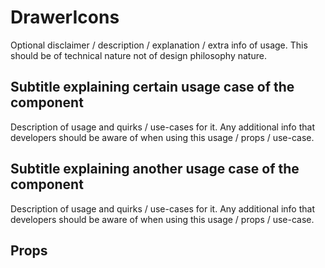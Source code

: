 

# DrawerIcons

Optional disclaimer / description / explanation / extra info of usage. This should be of technical nature not of design philosophy nature.

<Canvas withSource="open">
    <Story id="components-drawericons--basic" />
</Canvas>

## Subtitle explaining certain usage case of the component

Description of usage and quirks / use-cases for it. Any additional info that developers should be aware of when using this usage / props / use-case.

<Story id="components-drawericons--story-without-canvas" />

## Subtitle explaining another usage case of the component

Description of usage and quirks / use-cases for it. Any additional info that developers should be aware of when using this usage / props / use-case.

<Canvas>
    <Story id="components-drawericons--story-with-canvas" />
</Canvas>

## Props

<ArgsTable story={PRIMARY_STORY} />
